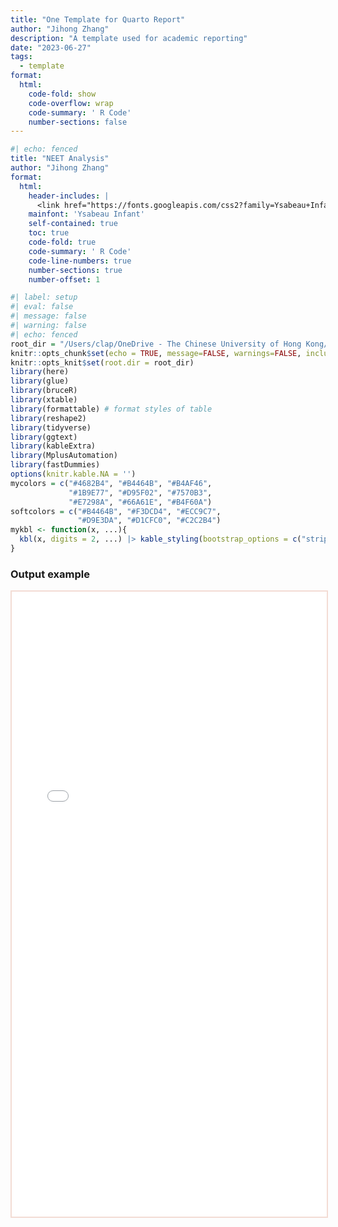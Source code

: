 ```yaml
---
title: "One Template for Quarto Report"
author: "Jihong Zhang"
description: "A template used for academic reporting"
date: "2023-06-27"
tags: 
  - template
format: 
  html: 
    code-fold: show
    code-overflow: wrap
    code-summary: ' R Code'
    number-sections: false
---
```


``` yaml
#| echo: fenced
title: "NEET Analysis"
author: "Jihong Zhang"
format: 
  html:
    header-includes: |
      <link href="https://fonts.googleapis.com/css2?family=Ysabeau+Infant&display=swap" rel="stylesheet">
    mainfont: 'Ysabeau Infant'
    self-contained: true
    toc: true
    code-fold: true
    code-summary: ' R Code'
    code-line-numbers: true
    number-sections: true
    number-offset: 1
```

```r
#| label: setup
#| eval: false
#| message: false
#| warning: false
#| echo: fenced
root_dir = "/Users/clap/OneDrive - The Chinese University of Hong Kong/01_CLAP@JC/LatentClassModel"
knitr::opts_chunk$set(echo = TRUE, message=FALSE, warnings=FALSE, include = FALSE)
knitr::opts_knit$set(root.dir = root_dir)
library(here)
library(glue)
library(bruceR)
library(xtable)
library(formattable) # format styles of table 
library(reshape2)
library(tidyverse)
library(ggtext) 
library(kableExtra)
library(MplusAutomation)
library(fastDummies)
options(knitr.kable.NA = '')
mycolors = c("#4682B4", "#B4464B", "#B4AF46", 
             "#1B9E77", "#D95F02", "#7570B3",
             "#E7298A", "#66A61E", "#B4F60A")
softcolors = c("#B4464B", "#F3DCD4", "#ECC9C7", 
               "#D9E3DA", "#D1CFC0", "#C2C2B4")
mykbl <- function(x, ...){
  kbl(x, digits = 2, ...) |> kable_styling(bootstrap_options = c("striped", "condensed")) 
}
```

### Output example

```{=html}
<iframe width="100%" height="1000" src="data_Preparation_NEET0626.html" title="Quarto Documentation" style="border:2px solid #F3DCD4;"></iframe>
```
